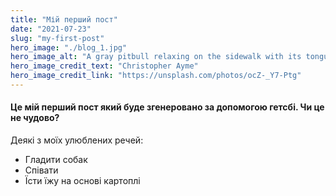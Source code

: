 ```yaml
---
title: "Мій перший пост"
date: "2021-07-23"
slug: "my-first-post"
hero_image: "./blog_1.jpg"
hero_image_alt: "A gray pitbull relaxing on the sidewalk with its tongue hanging out"
hero_image_credit_text: "Christopher Ayme"
hero_image_credit_link: "https://unsplash.com/photos/ocZ-_Y7-Ptg"
---
```


#### Це мій перший пост який буде згенеровано за допомогою гетсбі. Чи це не чудово?

<p>Деякі з моїх улюблених речей:</p>

* Гладити собак
* Співати
* Їсти їжу на основі картоплі